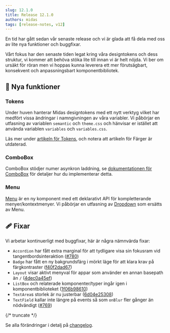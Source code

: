 ```yaml
---
slug: 12.1.0
title: Release 12.1.0
authors: midas
tags: [release-notes, v12]
---
```


En tid har gått sedan vår senaste release och vi är glada att få dela med oss av lite nya funktioner och buggfixar.

Vårt fokus har den senaste tiden legat kring våra designtokens och dess struktur, vi kommer att behöva stöka lite till innan vi är helt nöjda.
Vi ber om ursäkt för röran men vi hoppas kunna leverera ett mer förutsägbart, konsekvent och anpassningsbart komponentbibliotek.

## 🚀 Nya funktioner

### Tokens

Under huven hanterar Midas designtokens med ett nytt verktyg vilket har medfört vissa ändringar i namngivningen av våra variabler.
Vi påbörjar en utfasning av variablen `semantic` och `theme.css` och hänvisar er istället att använda variablen `variables` och `variables.css`.

Läs mer under [artikeln för Tokens](/basics/tokens/), och notera att artikeln för Färger är utdaterad.

### ComboBox

ComboBox stödjer numer asynkron laddning, se [dokumentationen för ComboBox](/components/combobox/#asynkron-laddning) för detaljer hur du implementerar detta.

### Menu

[Menu](/components/menu) är en ny komponent med ett deklarativt API för kompletterande menyer/kontextmenyer. Vi påbörjar en utfasning av [Dropdown](/components/dropdown) som ersätts av Menu.

## 🩹 Fixar

Vi arbetar kontinuerligt med buggfixar, här är några nämnvärda fixar:

- `Accordion` har fått extra marginal för att tydligare visa sin fokusram vid tangentbordsinteraktion ([#780](https://github.com/migrationsverket/midas/pull/780))
- `Badge` har fått en ny bakgrundsfärg i mörkt läge för att klara krav på färgkontraster ([f40f2dad67](https://github.com/migrationsverket/midas/commit/f40f2dad67))
- `Layout` visar aktivt menyval för appar som använder en annan basepath än `/` ([4dec0a45ef](https://github.com/migrationsverket/midas/commit/4dec0a45ef))
- `ListBox` och relaterade komponenter/typer ingår igen i komponentbiblioteket ([1f06b98610](https://github.com/migrationsverket/midas/commit/1f06b98610))
- `TextArea`s storlek är nu justerbar ([6d04e25308](https://github.com/migrationsverket/midas/commit/6d04e25308))
- `TextField` kallar inte längre på events så som `onBlur` fler gånger än nödvändigt ([#769](https://github.com/migrationsverket/midas/pull/769))

{/* truncate */}

Se alla förändringar i detalj på [changelog](/changelog/12.1.0).
